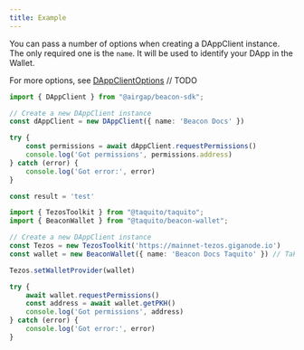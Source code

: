 ```yaml
---
title: Example
---
```



You can pass a number of options when creating a DAppClient instance. The only required one is the `name`. It will be used to identify your DApp in the Wallet.

For more options, see [DAppClientOptions](typedoc.walletbeacon.io/DAppClientOptions) // TODO

<RunnableCode>

<!-- embedme ../../examples/getting-started-example.beacon.ts -->

```ts
import { DAppClient } from "@airgap/beacon-sdk";

// Create a new DAppClient instance
const dAppClient = new DAppClient({ name: 'Beacon Docs' })

try {
    const permissions = await dAppClient.requestPermissions()
    console.log('Got permissions', permissions.address)
} catch (error) {
    console.log('Got error:', error)
}

const result = 'test'
```

<!-- embedme ../../examples/getting-started-example.taquito.ts -->

```ts
import { TezosToolkit } from "@taquito/taquito";
import { BeaconWallet } from "@taquito/beacon-wallet";

// Create a new DAppClient instance
const Tezos = new TezosToolkit('https://mainnet-tezos.giganode.io')
const wallet = new BeaconWallet({ name: 'Beacon Docs Taquito' }) // Takes the same arguments as the DAppClient constructor

Tezos.setWalletProvider(wallet)

try {
    await wallet.requestPermissions()
    const address = await wallet.getPKH()
    console.log('Got permissions', address)
} catch (error) {
    console.log('Got error:', error)
}
```

</RunnableCode>
